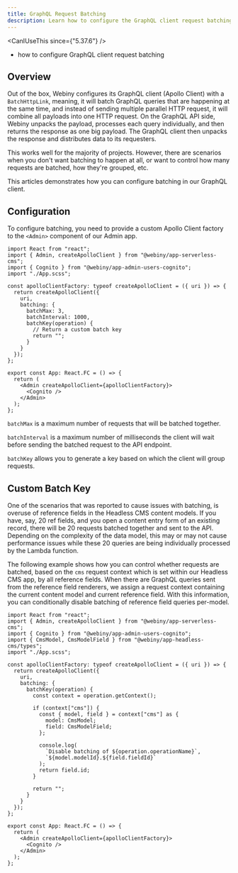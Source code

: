 ```yaml
---
title: GraphQL Request Batching
description: Learn how to configure the GraphQL client request batching in the Admin app.
---
```



<CanIUseThis since={"5.37.6"} />

<WhatYouWillLearn>

- how to configure GraphQL client request batching

</WhatYouWillLearn>

## Overview

Out of the box, Webiny configures its GraphQL client (Apollo Client) with a `BatchHttpLink`, meaning, it will batch GraphQL queries that are happening at the same time, and instead of sending multiple parallel HTTP request, it will combine all payloads into one HTTP request. On the GraphQL API side, Webiny unpacks the payload, processes each query individually, and then returns the response as one big payload. The GraphQL client then unpacks the response and distributes data to its requesters.

This works well for the majority of projects. However, there are scenarios when you don't want batching to happen at all, or want to control how many requests are batched, how they're grouped, etc.

This articles demonstrates how you can configure batching in our GraphQL client.

## Configuration

To configure batching, you need to provide a custom Apollo Client factory to the `<Admin>` component of our Admin app.

```tsx apps/admin/src/App.tsx
import React from "react";
import { Admin, createApolloClient } from "@webiny/app-serverless-cms";
import { Cognito } from "@webiny/app-admin-users-cognito";
import "./App.scss";

const apolloClientFactory: typeof createApolloClient = ({ uri }) => {
  return createApolloClient({
    uri,
    batching: {
      batchMax: 3,
      batchInterval: 1000,
      batchKey(operation) {
        // Return a custom batch key
        return "";
      }
    }
  });
};

export const App: React.FC = () => {
  return (
    <Admin createApolloClient={apolloClientFactory}>
      <Cognito />
    </Admin>
  );
};
```

`batchMax` is a maximum number of requests that will be batched together.

`batchInterval` is a maximum number of milliseconds the client will wait before sending the batched request to the API endpoint.

`batchKey` allows you to generate a key based on which the client will group requests.

## Custom Batch Key

One of the scenarios that was reported to cause issues with batching, is overuse of reference fields in the Headless CMS content models. If you have, say, 20 ref fields, and you open a content entry form of an existing record, there will be 20 requests batched together and sent to the API. Depending on the complexity of the data model, this may or may not cause performance issues while these 20 queries are being individually processed by the Lambda function.

The following example shows how you can control whether requests are batched, based on the `cms` request context which is set within our Headless CMS app, by all reference fields. When there are GraphQL queries sent from the reference field renderers, we assign a request context containing the current content model and current reference field. With this information, you can conditionally disable batching of reference field queries per-model.

```tsx apps/admin/src/App.tsx Custom Batch Key
import React from "react";
import { Admin, createApolloClient } from "@webiny/app-serverless-cms";
import { Cognito } from "@webiny/app-admin-users-cognito";
import { CmsModel, CmsModelField } from "@webiny/app-headless-cms/types";
import "./App.scss";

const apolloClientFactory: typeof createApolloClient = ({ uri }) => {
  return createApolloClient({
    uri,
    batching: {
      batchKey(operation) {
        const context = operation.getContext();

        if (context["cms"]) {
          const { model, field } = context["cms"] as {
            model: CmsModel;
            field: CmsModelField;
          };

          console.log(
            `Disable batching of ${operation.operationName}`,
            `${model.modelId}.${field.fieldId}`
          );
          return field.id;
        }

        return "";
      }
    }
  });
};

export const App: React.FC = () => {
  return (
    <Admin createApolloClient={apolloClientFactory}>
      <Cognito />
    </Admin>
  );
};
```
